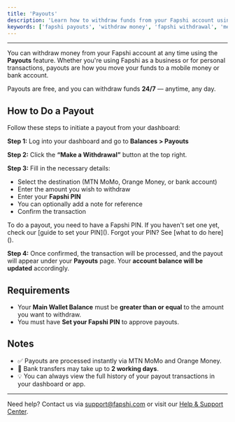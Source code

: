 ```yaml
---
title: 'Payouts'
description: 'Learn how to withdraw funds from your Fapshi account using the Payouts feature.'
keywords: ['fapshi payouts', 'withdraw money', 'fapshi withdrawal', 'merchant withdrawals', 'fapshi pin']
---
```


---

You can withdraw money from your Fapshi account at any time using the **Payouts** feature. Whether you're using Fapshi as a business or for personal transactions, payouts are how you move your funds to a mobile money or bank account.

<Tip>Payouts are free, and you can withdraw funds **24/7** — anytime, any day.</Tip>

## How to Do a Payout

Follow these steps to initiate a payout from your dashboard:

**Step 1:** Log into your dashboard and go to **Balances > Payouts**

**Step 2:** Click the **“Make a Withdrawal”** button at the top right.

**Step 3:** Fill in the necessary details:

- Select the destination (MTN MoMo, Orange Money, or bank account)
- Enter the amount you wish to withdraw
- Enter your **Fapshi PIN**
- You can optionally add a note for reference
- Confirm the transaction

<Note>
To do a payout, you need to have a Fapshi PIN.  
If you haven't set one yet, check our [guide to set your PIN]().  
Forgot your PIN? See [what to do here]().
</Note>

**Step 4:** Once confirmed, the transaction will be processed, and the payout will appear under your **Payouts** page. Your **account balance will be updated** accordingly.

## Requirements

- Your **Main Wallet Balance** must be **greater than or equal** to the amount you want to withdraw.
- You must have **Set your Fapshi PIN** to approve payouts.

## Notes

- ✅ Payouts are processed instantly via MTN MoMo and Orange Money.
- 🏦 Bank transfers may take up to **2 working days**.
- 💡 You can always view the full history of your payout transactions in your dashboard or app.

---

Need help? Contact us via [support@fapshi.com](mailto:support@fapshi.com) or visit our [Help & Support Center](https://fapshi.com/en/help-and-support).
